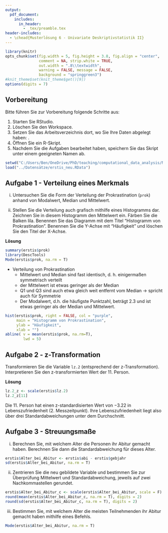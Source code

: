 ```yaml
---
output:
  pdf_document:
    includes:
      in_header: 
        - _tex/preamble.tex
header-includes: 
  - \chead{Musterlösung 6 - Univariate Deskriptivstatistik II}
---
```


```r
library(knitr)
opts_chunk$set(fig.width = 5, fig.height = 3.8, fig.align = "center", 
               comment = NA, strip.white = TRUE, 
               out.width = ".8\\textwidth",
               warning = FALSE, message = FALSE, 
               background = "springgreen3")
#knit_theme$set(knit_theme$get()[9])
options(digits = 7)
```

## Vorbereitung

Bitte führen Sie zur Vorbereitung folgende Schritte aus:

1.  Starten Sie RStudio.
2.  Löschen Sie den Workspace. 
3.  Setzen Sie das Arbeitsverzeichnis dort, wo Sie Ihre Daten abgelegt haben: \menu{Session > Set Working Directory > Choose Directory}.
3.  Öffnen Sie ein R-Skript.
4.  Nachdem Sie die Aufgaben bearbeitet haben, speichern Sie das Skript unter einem geeigneten Namen ab.

```r
setwd("C:/Users/Ben/OneDrive/PhD/teaching/computational_data_analysis/Musterlösungen")  # set wd in source file location
load("../Datensätze/erstis_neu.RData")
```

## Aufgabe 1 - Verteilung eines Merkmals

(i) Untersuchen Sie die Form der Verteilung der Prokrastination (`prok`) anhand von Modalwert, Median und Mittelwert.

(ii) Stellen Sie die Verteilung auch grafisch mithilfe eines Histogramms dar. Zeichnen Sie in diesem Histogramm den Mittelwert ein. Färben Sie die Balken lila. Benennen Sie das Diagramm mit dem Titel "Histogramm von Prokrastination". Benennen Sie die Y-Achse mit "Häufigkeit" und löschen Sie den Titel der X-Achse.

**Lösung**

```r
summary(erstis$prok)
library(DescTools)
Mode(erstis$prok, na.rm = T)
```
- Verteilung von Prokrastination 
  + Mittelwert und Median sind fast identisch, d. h. einigermaßen symmetrisch verteilt
  + der Mittelwert ist etwas geringer als der Median 
  + Q1 und Q3 sind auch etwa gleich weit entfernt vom Median -> spricht auch für Symmetrie
  + Der Modalwert, d.h. die häufigste Punktzahl, beträgt 2.3 und ist etwas geringer als der Median und Mittelwert. 

```r
hist(erstis$prok, right = FALSE, col = "purple",
     main = "Histogramm von Prokrastination",
     ylab = "Häufigkeit", 
     xlab = "")
abline( v = mean(erstis$prok, na.rm=T),
        lwd = 5)
```

## Aufgabe 2 - z-Transformation

Transformieren Sie die Variable `lz.2` (entsprechend der z-Transformation). Interpretieren Sie den z-transformierten Wert der 11. Person.

**Lösung**

```r
lz.2_z <- scale(erstis$lz.2)
lz.2_z[11]
```

Die 11. Person hat einen z-standardisierten Wert von $-3.22$ in Lebenszufriedenheit (2. Messzeitpunkt). Ihre Lebenszufriedenheit liegt also über drei Standardabweichungen unter dem Durchschnitt.

## Aufgabe 3 - Streuungsmaße

(i) Berechnen Sie, mit welchem Alter die Personen ihr Abitur gemacht haben. Berechnen Sie dann die Standardabweichung für dieses Alter.

```r
erstis$Alter_bei_Abitur <- erstis$abi - erstis$gebjahr 
sd(erstis$Alter_bei_Abitur, na.rm = T)
```

(ii) Zentrieren Sie die neu gebildete Variable und bestimmen Sie zur Überprüfung Mittelwert und Standardabweichung, jeweils auf zwei Nachkommastellen gerundet. 

```r
erstis$Alter_bei_Abitur_c <- scale(erstis$Alter_bei_Abitur, scale = F)
round(mean(erstis$Alter_bei_Abitur_c, na.rm = T), digits = 2)
round(sd(erstis$Alter_bei_Abitur_c, na.rm = T), digits = 2)
```

(iii) Bestimmen Sie, mit welchem Alter die meisten Teilnehmenden ihr Abitur gemacht haben mithilfe eines Befehls.

```r
Mode(erstis$Alter_bei_Abitur, na.rm = T)
```













